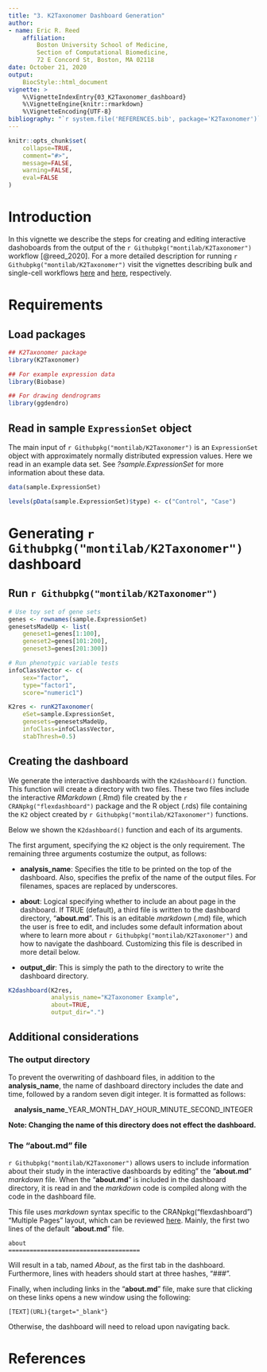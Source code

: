 ```yaml
---
title: "3. K2Taxonomer Dashboard Generation"
author:
- name: Eric R. Reed
    affiliation:
        Boston University School of Medicine,
        Section of Computational Biomedicine,
        72 E Concord St, Boston, MA 02118
date: October 21, 2020
output:
    BiocStyle::html_document
vignette: >
    %\VignetteIndexEntry{03_K2Taxonomer_dashboard}
    %\VignetteEngine{knitr::rmarkdown}
    %\VignetteEncoding{UTF-8}
bibliography: "`r system.file('REFERENCES.bib', package='K2Taxonomer')`"
---
```


```r
knitr::opts_chunk$set(
    collapse=TRUE,
    comment="#>",
    message=FALSE,
    warning=FALSE,
    eval=FALSE
)
```

# Introduction

In this vignette we describe the steps for creating and editing interactive
dashoboards from the output of the `r Githubpkg("montilab/K2Taxonomer")`
workflow [@reed_2020]. For a more detailed description for running
`r Githubpkg("montilab/K2Taxonomer")` visit the vignettes describing bulk and
single-cell workflows
[here](https://montilab.github.io/K2Taxonomer/articles/RunningK2Taxonomer)
and
[here](https://montilab.github.io/K2Taxonomer/articles/K2Taxonomer_singlecell),
respectively.

# Requirements

## Load packages
```r
## K2Taxonomer package
library(K2Taxonomer)

## For example expression data
library(Biobase)

## For drawing dendrograms
library(ggdendro)
```

## Read in sample `ExpressionSet` object

The main input of `r Githubpkg("montilab/K2Taxonomer")` is an `ExpressionSet`
object with approximately normally distributed expression values. Here we read
in an example data set. See *?sample.ExpressionSet* for more information about
these data.

```r
data(sample.ExpressionSet)
```

```r
levels(pData(sample.ExpressionSet)$type) <- c("Control", "Case")
```

# Generating `r Githubpkg("montilab/K2Taxonomer")` dashboard

## Run `r Githubpkg("montilab/K2Taxonomer")`

```r
# Use toy set of gene sets
genes <- rownames(sample.ExpressionSet)
genesetsMadeUp <- list(
    geneset1=genes[1:100],
    geneset2=genes[101:200],
    geneset3=genes[201:300])

# Run phenotypic variable tests
infoClassVector <- c(
    sex="factor",
    type="factor1",
    score="numeric1")

K2res <- runK2Taxonomer(
    eSet=sample.ExpressionSet,
    genesets=genesetsMadeUp,
    infoClass=infoClassVector,
    stabThresh=0.5)
```

## Creating the dashboard

We generate the interactive dashboards with the `K2dashboard()` function. This
function will create a directory with two files. These two files include the
interactive *RMarkdown* (.Rmd) file created by the `r CRANpkg("flexdashboard")`
package and the R object (.rds) file containing the `K2` object created by
`r Githubpkg("montilab/K2Taxonomer")` functions.

Below we shown the `K2dashboard()` function and each of its arguments.

The first argument, specifying the `K2` object is the only requirement. The
remaining three arguments costumize the output, as follows:

- **analysis_name**: Specifies the title to be printed on the top of the
dashboard. Also, specifies the prefix of the name of the output files. For
filenames, spaces are replaced by underscores.

- **about**: Logical specifying whether to include an about page in the
dashboard. If TRUE (default), a third file is written to the dashboard
directory, "**about.md**". This is an editable *markdown* (.md) file, which the
user is free to edit, and includes some default information about where to
learn more about `r Githubpkg("montilab/K2Taxonomer")` and how to navigate the
dashboard. Customizing this file is described in more detail below.

- **output_dir**: This is simply the path to the directory to write the
dashboard directory.

```r
K2dashboard(K2res,
            analysis_name="K2Taxonomer Example",
            about=TRUE,
            output_dir=".")
```

## Additional considerations

### The output directory

To prevent the overwriting of dashboard files, in addition to the
**analysis_name**, the name of dashboard directory includes the date and time,
followed by a random seven digit integer. It is formatted as follows:

<center>**analysis_name**_YEAR_MONTH_DAY_HOUR_MINUTE_SECOND_INTEGER</center>

**Note: Changing the name of this directory does not effect the dashboard.**

### The "**about.md**" file

`r Githubpkg("montilab/K2Taxonomer")` allows users to include information about
their study in the interactive dashboards by editing" the "**about.md**"
*markdown* file. When the "**about.md**" is included in the dashboard
directory, it is read in and the *markdown* code is compiled along with the
code in the dashboard file.

This file uses *markdown* syntax specific to the CRANpkg("flexdashboard")
"Multiple Pages" layout, which can be reviewed
[here](https://rmarkdown.rstudio.com/flexdashboard/layouts.html). Mainly, the
first two lines of the default "**about.md**" file.

```
about
=====================================
```


Will result in a tab, named *About*, as the first tab in the dashboard.
Furthermore, lines with headers should start at three hashes, "###".

Finally, when including links in the "**about.md**" file, make sure that
clicking on these links opens a new window using the following:

```
[TEXT](URL){target="_blank"}
```

Otherwise, the dashboard will need to reload upon navigating back.

# References
